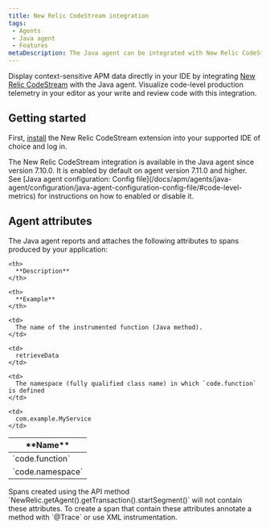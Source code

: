 ```yaml
---
title: New Relic CodeStream integration
tags:
 - Agents
 - Java agent
 - Features
metaDescription: The Java agent can be integrated with New Relic CodeStream to provide code-level metrics.
---
```


Display context-sensitive APM data directly in your IDE by integrating [New Relic CodeStream](/docs/codestream/how-use-codestream/performance-monitoring#code-level) with the Java agent. Visualize code-level production telemetry in your editor as your write and review code with this integration.

## Getting started

First, [install](/docs/codestream/start-here/install-codestream) the New Relic CodeStream extension into your supported IDE of choice and log in.

<Callout variant="important">
  The New Relic CodeStream integration is available in the Java agent since version 7.10.0. It is enabled by default on agent version 7.11.0 and higher. See [Java agent configuration: Config file](/docs/apm/agents/java-agent/configuration/java-agent-configuration-config-file/#code-level-metrics) for instructions on how to enabled or disable it.
</Callout>

## Agent attributes

The Java agent reports and attaches the following attributes to spans produced by your application:

<table>
  <thead>
  <tr>
    <th style={{ width: "200px" }}>
      **Name**
    </th>

    <th>
      **Description**
    </th>

    <th>
      **Example**
    </th>
  </tr>
  </thead>

  <tbody>
  <tr>
    <td>
      `code.function`
    </td>

    <td>
      The name of the instrumented function (Java method).
    </td>

    <td>
      retrieveData
    </td>
  </tr>

  <tr>
    <td>
      `code.namespace`
    </td>

    <td>
      The namespace (fully qualified class name) in which `code.function` is defined
    </td>

    <td>
      com.example.MyService
    </td>
  </tr>
  </tbody>
</table>

<Callout variant="important">
  Spans created using the API method `NewRelic.getAgent().getTransaction().startSegment()` will not contain these attributes. To create a span that contain these attributes annotate a method with `@Trace` or use XML instrumentation.
</Callout>

